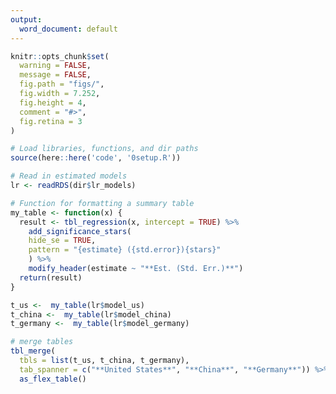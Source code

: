 ```yaml
---
output:
  word_document: default
---
```


```r
knitr::opts_chunk$set(
  warning = FALSE,
  message = FALSE,
  fig.path = "figs/",
  fig.width = 7.252,
  fig.height = 4,
  comment = "#>",
  fig.retina = 3
)

# Load libraries, functions, and dir paths
source(here::here('code', '0setup.R'))

# Read in estimated models 
lr <- readRDS(dir$lr_models)

# Function for formatting a summary table
my_table <- function(x) {
  result <- tbl_regression(x, intercept = TRUE) %>% 
    add_significance_stars(
    hide_se = TRUE,
    pattern = "{estimate} ({std.error}){stars}"
    ) %>%
    modify_header(estimate ~ "**Est. (Std. Err.)**")
  return(result)
}
```

```r
t_us <-  my_table(lr$model_us)
t_china <-  my_table(lr$model_china)
t_germany <-  my_table(lr$model_germany)

# merge tables 
tbl_merge(
  tbls = list(t_us, t_china, t_germany),
  tab_spanner = c("**United States**", "**China**", "**Germany**")) %>% 
  as_flex_table()
```